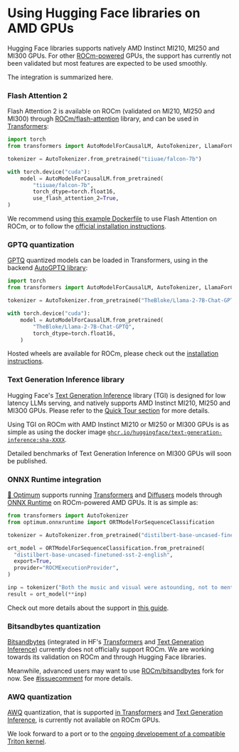 <!--Copyright 2023 The HuggingFace Team. All rights reserved.
Licensed under the MIT License.
-->

# Using Hugging Face libraries on AMD GPUs

Hugging Face libraries supports natively AMD Instinct MI210, MI250 and MI300 GPUs. For other [ROCm-powered](https://rocm.docs.amd.com/projects/install-on-linux/en/latest/reference/system-requirements.html#supported-gpus) GPUs, the support has currently not been validated but most features are expected to be used smoothly.

The integration is summarized here.

### Flash Attention 2

Flash Attention 2 is available on ROCm (validated on MI210, MI250 and MI300) through [ROCm/flash-attention](https://github.com/ROCm/flash-attention) library, and can be used in [Transformers](https://huggingface.co/docs/transformers/perf_infer_gpu_one#flashattention-2):

```python
import torch
from transformers import AutoModelForCausalLM, AutoTokenizer, LlamaForCausalLM

tokenizer = AutoTokenizer.from_pretrained("tiiuae/falcon-7b")

with torch.device("cuda"):
    model = AutoModelForCausalLM.from_pretrained(
        "tiiuae/falcon-7b",
        torch_dtype=torch.float16,
        use_flash_attention_2=True,
)
```

We recommend using [this example Dockerfile](https://github.com/huggingface/optimum-amd/blob/main/docker/transformers-pytorch-amd-gpu-flash/Dockerfile) to use Flash Attention on ROCm, or to follow the [official installation instructions](https://github.com/ROCm/flash-attention#amd-gpurocm-support).

### GPTQ quantization

[GPTQ](https://arxiv.org/abs/2210.17323) quantized models can be loaded in Transformers, using in the backend [AutoGPTQ library](https://github.com/PanQiWei/AutoGPTQ):

```python
import torch
from transformers import AutoModelForCausalLM, AutoTokenizer, LlamaForCausalLM

tokenizer = AutoTokenizer.from_pretrained("TheBloke/Llama-2-7B-Chat-GPTQ")

with torch.device("cuda"):
    model = AutoModelForCausalLM.from_pretrained(
        "TheBloke/Llama-2-7B-Chat-GPTQ",
        torch_dtype=torch.float16,
    )
```

Hosted wheels are available for ROCm, please check out the [installation instructions](https://github.com/PanQiWei/AutoGPTQ#quick-installation).

### Text Generation Inference library

Hugging Face's [Text Generation Inference](https://huggingface.co/docs/text-generation-inference/index) library (TGI) is designed for low latency LLMs serving, and natively supports AMD Instinct MI210, MI250 and MI3O0 GPUs. Please refer to the [Quick Tour section](https://huggingface.co/docs/text-generation-inference/quicktour) for more details.

Using TGI on ROCm with AMD Instinct MI210 or MI250 or MI300 GPUs is as simple as using the docker image [`ghcr.io/huggingface/text-generation-inference:sha-XXXX`](https://huggingface.co/docs/text-generation-inference/quicktour).

Detailed benchmarks of Text Generation Inference on MI300 GPUs will soon be published.

### ONNX Runtime integration

[🤗 Optimum](https://huggingface.co/docs/optimum/onnxruntime/quickstart) supports running [Transformers](https://github.com/huggingface/transformers) and [Diffusers](https://github.com/huggingface/diffusers) models through [ONNX Runtime](https://onnxruntime.ai/) on ROCm-powered AMD GPUs. It is as simple as:

```python
from transformers import AutoTokenizer
from optimum.onnxruntime import ORTModelForSequenceClassification

tokenizer = AutoTokenizer.from_pretrained("distilbert-base-uncased-finetuned-sst-2-english")

ort_model = ORTModelForSequenceClassification.from_pretrained(
  "distilbert-base-uncased-finetuned-sst-2-english",
  export=True,
  provider="ROCMExecutionProvider",
)

inp = tokenizer("Both the music and visual were astounding, not to mention the actors performance.", return_tensors="np")
result = ort_model(**inp)
```

Check out more details about the support in [this guide](https://huggingface.co/docs/optimum/onnxruntime/usage_guides/amdgpu).

### Bitsandbytes quantization

[Bitsandbytes](https://github.com/TimDettmers/bitsandbytes) (integrated in HF's [Transformers](https://huggingface.co/docs/transformers/perf_infer_gpu_one#bitsandbytes) and [Text Generation Inference](https://huggingface.co/docs/text-generation-inference/conceptual/quantization#quantization-with-bitsandbytes)) currently does not officially support ROCm. We are working towards its validation on ROCm and through Hugging Face libraries.

Meanwhile, advanced users may want to use [ROCm/bitsandbytes](https://github.com/ROCm/bitsandbytes/tree/rocm_enabled) fork for now. See [#issuecomment](https://github.com/TimDettmers/bitsandbytes/pull/756#issuecomment-2067761175) for more details.

### AWQ quantization

[AWQ](https://arxiv.org/abs/2306.00978) quantization, that is supported [in Transformers](https://huggingface.co/docs/transformers/main_classes/quantization#awq-integration) and [Text Generation Inference](https://huggingface.co/docs/text-generation-inference/basic_tutorials/preparing_model#quantization), is currently not available on ROCm GPUs.

We look forward to a port or to the [ongoing developement of a compatible Triton kernel](https://github.com/vllm-project/vllm/blob/qmm/vllm/model_executor/layers/quantized_ops/awq.py).
